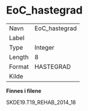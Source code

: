 
# EoC_hastegrad {-}

| | |
|----|----|
| Navn     | EoC_hastegrad |
| Label    |  |
| Type     | Integer |
| Length   | 8    |
| Format   | HASTEGRAD |
| Kilde    |   |

**Finnes i filene**

SKDE19.T19_REHAB_2014_18


